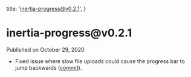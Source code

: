 
  title: 'inertia-progress@v0.2.1',
}

<h1>inertia-progress@v0.2.1</h1>

<div className="-mt-8 mb-12 text-base font-medium text-gray-600">Published on October 29, 2020</div>

- Fixed issue where slow file uploads could cause the progress bar to jump backwards ([commit](https://github.com/inertiajs/progress/commit/b8643ba8733d8b08db31bb3ea358880054337b80)).
